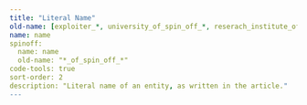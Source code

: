 ```yaml
---
title: "Literal Name"
old-name: [exploiter_*, university_of_spin_off_*, reserach_institute_of_spin_off_*]
name: name
spinoff:
  name: name
  old-name: "*_of_spin_off_*"
code-tools: true
sort-order: 2
description: "Literal name of an entity, as written in the article."
---
```

